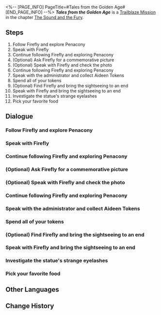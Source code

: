 <%-- [PAGE_INFO]
PageTitle=#Tales from the Golden Age#
[END_PAGE_INFO] --%>
{{Stub|Dialogue.}}
{{Mission Infobox
|id            = 1030302
|title         = 
|image         = <!--Mission Tales from the Golden Age.png-->
|type          = Trailblaze
|event_name    = 
|chapter       = The Sound and the Fury
|requirements  = [[Trailblaze Mission]] ''[[Sleepless Night]]'' completed
|summary       = Together, you and Firefly had some interesting experiences in the Golden Hour. Now, she seems to have something to tell you...
|characters    = ???; Firefly; Trailblazer
|startLocation = [[Penacony]] - [[Golden Hour]]
|world         = Penacony
|area          = Golden Hour
|prev          = Sleepless Night
|next          = Good Omen, My Friend
|exp           = 400
|credits       = 40000
|stellarJade   = 50
|other         = {{Card List|Traveler's Guide*3; Refined Aether*3; Lost Crystal*3}}
}}
'''''Tales from the Golden Age''''' is a [[Trailblaze Mission]] in the chapter [[The Sound and the Fury]].

==Steps==
# Follow Firefly and explore Penacony
# Speak with Firefly
# Continue following Firefly and exploring Penacony
# (Optional) Ask Firefly for a commemorative picture
# (Optional) Speak with Firefly and check the photo
# Continue following Firefly and exploring Penacony
# Speak with the administrator and collect Aideen Tokens
# Spend all of your tokens
# (Optional) Find Firefly and bring the sightseeing to an end
# Speak with Firefly and bring the sightseeing to an end
# Investigate the statue's strange eyelashes
# Pick your favorite food

<!--
==Gameplay Notes==

--><!--
==Trial Character==

-->
==Dialogue==
{{Stub Dialogue}}
===Follow Firefly and explore Penacony===
{{Mission Description|type=trailblaze|location=Golden Hour|The Bloodhound Family Security Officer explains that the young girl you just rescued was Firefly, an artist of the Iris Family.<br />To thank you saving her, she has decided to be your tour guide for the day. Why not follow her and take a deep-dive into this beautiful dream?}}
{{Dialogue Start}}
:{{tx}}
{{Dialogue End}}

===Speak with Firefly===
{{Mission Description|type=trailblaze|location=Golden Hour|update|As the Security Officer of the Bloodhound Family comes to your aid, you realize that the person you saved is Firefly, an artist from the Iris Family.<br />To repay your kindness, she offers to be your guide for the day and treats you to delicious food. You have ordered your food, and now it is time for her to settle the bill and pay for her recklessness.}}
{{Dialogue Start}}
:{{tx}}
{{Dialogue End}}

===Continue following Firefly and exploring Penacony===
{{Mission Description|type=trailblaze|location=Golden Hour|update|As agreed, Firefly pays the bill, and she will now take you to other tourist attractions. It may feel rushed and superficial, but that is the nature of playing tourist.}}
{{Dialogue Start}}
:{{tx}}
{{Dialogue End}}

===(Optional) Ask Firefly for a commemorative picture===
{{Mission Description|type=trailblaze|location=Golden Hour|update|Firefly leads you through some of the famous sightseeing spots in the area. As you arrive in the central Glaux Avenue, you visit a statue of a mascot located here known as "Clockie." As you linger in this place, you notice that the eyelashes on Clockie are a little too lifelike for a statue.<br />Honestly, anyone who lays eyes on those trembling lashes would feel the urge to pull on them. Before you do, why not ask Firefly to take a classic tourist-style commemorative picture?}}
{{Dialogue Start}}
:{{tx}}
{{Dialogue End}}

===(Optional) Speak with Firefly and check the photo===
{{Mission Description|type=trailblaze|location=Golden Hour|update|Firefly leads you through some of the famous sightseeing spots in the area. As you arrive in the central Glaux Avenue, you visit a statue of a mascot located here known as "Clockie." As you linger in this place, you notice that the eyelashes on Clockie are a little too lifelike for a statue.<br />Honestly, anyone that lays eyes on those trembling lashes would feel the urge to pull on them. Also, you asked Firefly to take a classic tourist picture. Why not ask her to see it?}}
{{Dialogue Start}}
:{{tx}}
{{Dialogue End}}

===Continue following Firefly and exploring Penacony===
{{Mission Description|type=trailblaze|location=Golden Hour|update|Firefly continues to lead you through the various tourist hotspots in the area &mdash; the next stop is the Penacony Theater front stands. Follow her!}}
{{Dialogue Start}}
:{{tx}}
{{Dialogue End}}

===Speak with the administrator and collect Aideen Tokens===
{{Mission Description|type=trailblaze|location=Golden Hour|update|Firefly continues to lead you through the various tourist hotspots in the area &mdash; She suggests you try out the various amusement facilities in Aideen Park. In order to do this, you will need to collect Aideen Tokens from the administrator here.}}
{{Dialogue Start}}
:{{tx}}
{{Dialogue End}}

===Spend all of your tokens===
{{Mission Description|type=trailblaze|location=<!--to be added-->|update|Firefly continues to lead you through the various tourist hotspots in the area &mdash; She suggests you try out the various amusement facilities in Aideen Park. You have collected plenty of tokens, so it's time to play to your heart's content!<br />Of course, if you get bored with the games, you can find Firefly and rest with her for a while.}}
{{Dialogue Start}}
:{{tx}}
{{Dialogue End}}

===(Optional) Find Firefly and bring the sightseeing to an end===
{{Dialogue Start}}
:{{tx}}
{{Dialogue End}}

===Speak with Firefly and bring the sightseeing to an end===
{{Dialogue Start}}
:{{tx}}
{{Dialogue End}}

===Investigate the statue's strange eyelashes===
{{Mission Description|type=trailblaze|location=Golden Hour|update|Firefly leads you through some of the famous sightseeing spots in the area. As you arrive in the central Glaux Avenue, you visit a statue of a mascot located here known as "Clockie." As you linger in this place, you notice that the eyelashes on Clockie are a little too lifelike for a statue.<br />Honestly, anyone who lays eyes on those trembling lashes would feel the urge to pull on them. Before you do, why not ask Firefly to take a classic tourist-style commemorative picture?}}
{{Dialogue Start}}
:{{tx}}
{{Dialogue End}}

===Pick your favorite food===
{{Mission Description|type=trailblaze|location=Golden Hour|update|As the Security Officer of the Bloodhound Family comes to your aid, you realize that the person you saved is Firefly, an artist from the Iris Family.<br />To repay your kindness, she offers to be your guide for the day and treats you to delicious food. Take your time to consider your options, as it is not often that you get a free lunch.}}
{{Dialogue Start}}
:{{tx}}
{{Dialogue End}}

==Other Languages==
{{Other Languages
|en   = Tales from the Golden Age
|zhs  = 黄金年代的故事
|zht  = 黃金年代的故事
|ja   = 黄金時代の物語
|ko   = 황금시대의 이야기
|es   = Historias de la edad dorada
|fr   = Contes de l'âge d'or
|ru   = Сказания Золотого века
|th   = เรื่องราวของยุคทอง
|vi   = Câu Chuyện Năm Tháng Huy Hoàng
|de   = Geschichten des Goldenen Zeitalters
|id   = Kisah Masa Keemasan
|pt   = Contos da Era de Ouro
}}

==Change History==
{{Change History|2.0}}
